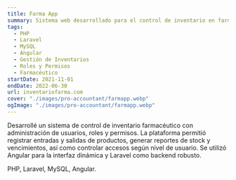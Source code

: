 ```yaml
---
title: Farma App
summary: Sistema web desarrollado para el control de inventario en farmacias, con administración de usuarios, roles y permisos personalizados.
tags:
  - PHP
  - Laravel
  - MySQL
  - Angular
  - Gestión de Inventarios
  - Roles y Permisos
  - Farmacéutico
startDate: 2021-11-01
endDate: 2022-06-30
url: inventariofarma.com
cover: "./images/pro-accountant/farmapp.webp"
ogImage: "./images/pro-accountant/farmapp.webp"
---
```


Desarrollé un sistema de control de inventario farmacéutico con administración de usuarios, roles y permisos. La plataforma permitió registrar entradas y salidas de productos, generar reportes de stock y vencimientos, así como controlar accesos según nivel de usuario. Se utilizó Angular para la interfaz dinámica y Laravel como backend robusto.

PHP, Laravel, MySQL, Angular.
